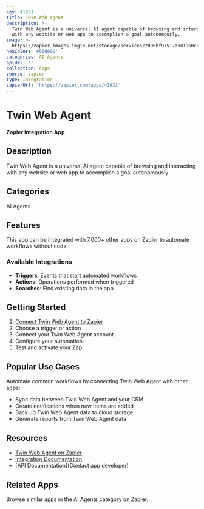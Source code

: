 ```yaml
---
key: 41931
title: Twin Web Agent
description: >-
  Twin Web Agent is a universal AI agent capable of browsing and interacting
  with any website or web app to accomplish a goal autonomously.
image: >-
  https://zapier-images.imgix.net/storage/services/2d96bf97517a681960c861d4123def26.png?auto=format%2Ccompress&ixlib=python-3.0.0&q=50
hexColor: '#000000'
categories: AI Agents
apiUrl: ''
collection: Apps
source: zapier
type: Integration
zapierUrl: 'https://zapier.com/apps/41931'
---
```

# Twin Web Agent

**Zapier Integration App**

## Description

Twin Web Agent is a universal AI agent capable of browsing and interacting with any website or web app to accomplish a goal autonomously.

## Categories

AI Agents

## Features

This app can be integrated with 7,000+ other apps on Zapier to automate workflows without code.

### Available Integrations

- **Triggers**: Events that start automated workflows
- **Actions**: Operations performed when triggered
- **Searches**: Find existing data in the app

## Getting Started

1. [Connect Twin Web Agent to Zapier](https://zapier.com/apps/41931)
2. Choose a trigger or action
3. Connect your Twin Web Agent account
4. Configure your automation
5. Test and activate your Zap

## Popular Use Cases

Automate common workflows by connecting Twin Web Agent with other apps:

- Sync data between Twin Web Agent and your CRM
- Create notifications when new items are added
- Back up Twin Web Agent data to cloud storage
- Generate reports from Twin Web Agent data

## Resources

- [Twin Web Agent on Zapier](https://zapier.com/apps/41931)
- [Integration Documentation](https://zapier.com/apps/41931/integrations)
- [API Documentation](Contact app developer)

## Related Apps

Browse similar apps in the AI Agents category on Zapier.
